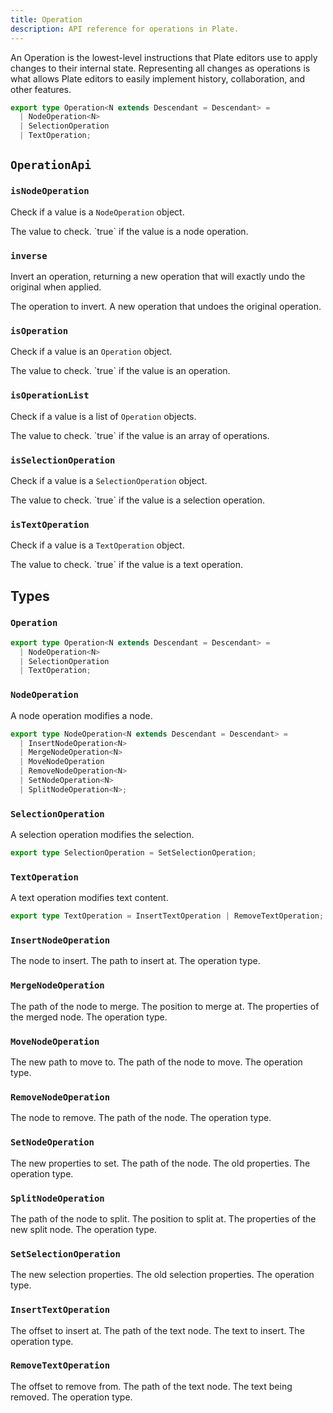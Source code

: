 ```yaml
---
title: Operation
description: API reference for operations in Plate.
---
```


An Operation is the lowest-level instructions that Plate editors use to apply changes to their internal state. Representing all changes as operations is what allows Plate editors to easily implement history, collaboration, and other features.

```typescript
export type Operation<N extends Descendant = Descendant> =
  | NodeOperation<N>
  | SelectionOperation
  | TextOperation;
```

## `OperationApi`

### `isNodeOperation`

Check if a value is a `NodeOperation` object.

<API name="isNodeOperation">
<APIParameters>
  <APIItem name="value" type="any">
    The value to check.
  </APIItem>
</APIParameters>

<APIReturns type="boolean">
  `true` if the value is a node operation.
</APIReturns>
</API>

### `inverse`

Invert an operation, returning a new operation that will exactly undo the original when applied.

<API name="inverse">
<APIParameters>
  <APIItem name="op" type="Operation">
    The operation to invert.
  </APIItem>
</APIParameters>

<APIReturns type="Operation">
  A new operation that undoes the original operation.
</APIReturns>
</API>

### `isOperation`

Check if a value is an `Operation` object.

<API name="isOperation">
<APIParameters>
  <APIItem name="value" type="any">
    The value to check.
  </APIItem>
</APIParameters>

<APIReturns type="boolean">
  `true` if the value is an operation.
</APIReturns>
</API>

### `isOperationList`

Check if a value is a list of `Operation` objects.

<API name="isOperationList">
<APIParameters>
  <APIItem name="value" type="any">
    The value to check.
  </APIItem>
</APIParameters>

<APIReturns type="boolean">
  `true` if the value is an array of operations.
</APIReturns>
</API>

### `isSelectionOperation`

Check if a value is a `SelectionOperation` object.

<API name="isSelectionOperation">
<APIParameters>
  <APIItem name="value" type="any">
    The value to check.
  </APIItem>
</APIParameters>

<APIReturns type="boolean">
  `true` if the value is a selection operation.
</APIReturns>
</API>

### `isTextOperation`

Check if a value is a `TextOperation` object.

<API name="isTextOperation">
<APIParameters>
  <APIItem name="value" type="any">
    The value to check.
  </APIItem>
</APIParameters>

<APIReturns type="boolean">
  `true` if the value is a text operation.
</APIReturns>
</API>

## Types

### `Operation`

```ts
export type Operation<N extends Descendant = Descendant> =
  | NodeOperation<N>
  | SelectionOperation
  | TextOperation;
```

### `NodeOperation`

A node operation modifies a node.

```ts
export type NodeOperation<N extends Descendant = Descendant> =
  | InsertNodeOperation<N>
  | MergeNodeOperation<N>
  | MoveNodeOperation
  | RemoveNodeOperation<N>
  | SetNodeOperation<N>
  | SplitNodeOperation<N>;
```

### `SelectionOperation`

A selection operation modifies the selection.

```ts
export type SelectionOperation = SetSelectionOperation;
```

### `TextOperation`

A text operation modifies text content.

```ts
export type TextOperation = InsertTextOperation | RemoveTextOperation;
```

### `InsertNodeOperation`

<API name="InsertNodeOperation">
  <APIAttributes>
    <APIItem name="node" type="N">
      The node to insert.
    </APIItem>
    <APIItem name="path" type="Path">
      The path to insert at.
    </APIItem>
    <APIItem name="type" type="'insert_node'">
      The operation type.
    </APIItem>
  </APIAttributes>
</API>

### `MergeNodeOperation`

<API name="MergeNodeOperation">
  <APIAttributes>
    <APIItem name="path" type="Path">
      The path of the node to merge.
    </APIItem>
    <APIItem name="position" type="number">
      The position to merge at.
    </APIItem>
    <APIItem name="properties" type="Partial<NodeProps<N>>">
      The properties of the merged node.
    </APIItem>
    <APIItem name="type" type="'merge_node'">
      The operation type.
    </APIItem>
  </APIAttributes>
</API>

### `MoveNodeOperation`

<API name="MoveNodeOperation">
  <APIAttributes>
    <APIItem name="newPath" type="Path">
      The new path to move to.
    </APIItem>
    <APIItem name="path" type="Path">
      The path of the node to move.
    </APIItem>
    <APIItem name="type" type="'move_node'">
      The operation type.
    </APIItem>
  </APIAttributes>
</API>

### `RemoveNodeOperation`

<API name="RemoveNodeOperation">
  <APIAttributes>
    <APIItem name="node" type="N">
      The node to remove.
    </APIItem>
    <APIItem name="path" type="Path">
      The path of the node.
    </APIItem>
    <APIItem name="type" type="'remove_node'">
      The operation type.
    </APIItem>
  </APIAttributes>
</API>

### `SetNodeOperation`

<API name="SetNodeOperation">
  <APIAttributes>
    <APIItem name="newProperties" type="Partial<NodeProps<N1>>">
      The new properties to set.
    </APIItem>
    <APIItem name="path" type="Path">
      The path of the node.
    </APIItem>
    <APIItem name="properties" type="Partial<NodeProps<N2>>">
      The old properties.
    </APIItem>
    <APIItem name="type" type="'set_node'">
      The operation type.
    </APIItem>
  </APIAttributes>
</API>

### `SplitNodeOperation`

<API name="SplitNodeOperation">
  <APIAttributes>
    <APIItem name="path" type="Path">
      The path of the node to split.
    </APIItem>
    <APIItem name="position" type="number">
      The position to split at.
    </APIItem>
    <APIItem name="properties" type="Partial<NodeProps<N>>">
      The properties of the new split node.
    </APIItem>
    <APIItem name="type" type="'split_node'">
      The operation type.
    </APIItem>
  </APIAttributes>
</API>

### `SetSelectionOperation`

<API name="SetSelectionOperation">
  <APIAttributes>
    <APIItem name="newProperties" type="Partial<TRange> | TRange | null">
      The new selection properties.
    </APIItem>
    <APIItem name="properties" type="Partial<TRange> | TRange | null">
      The old selection properties.
    </APIItem>
    <APIItem name="type" type="'set_selection'">
      The operation type.
    </APIItem>
  </APIAttributes>
</API>

### `InsertTextOperation`

<API name="InsertTextOperation">
  <APIAttributes>
    <APIItem name="offset" type="number">
      The offset to insert at.
    </APIItem>
    <APIItem name="path" type="Path">
      The path of the text node.
    </APIItem>
    <APIItem name="text" type="string">
      The text to insert.
    </APIItem>
    <APIItem name="type" type="'insert_text'">
      The operation type.
    </APIItem>
  </APIAttributes>
</API>

### `RemoveTextOperation`

<API name="RemoveTextOperation">
  <APIAttributes>
    <APIItem name="offset" type="number">
      The offset to remove from.
    </APIItem>
    <APIItem name="path" type="Path">
      The path of the text node.
    </APIItem>
    <APIItem name="text" type="string">
      The text being removed.
    </APIItem>
    <APIItem name="type" type="'remove_text'">
      The operation type.
    </APIItem>
  </APIAttributes>
</API>
